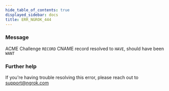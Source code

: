 ```yaml
---
hide_table_of_contents: true
displayed_sidebar: docs
title: ERR_NGROK_444
---
```


### Message

ACME Challenge `RECORD` CNAME record resolved to `HAVE`, should have been `WANT`

<ErrorDetails />

### Further help

If you're having trouble resolving this error, please reach out to [support@ngrok.com](mailto:support@ngrok.com?subject=Help%20with%20ERR_NGROK_444)
